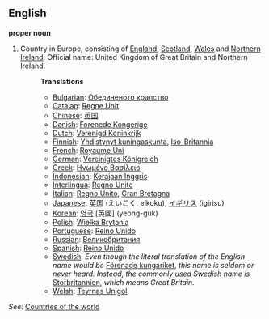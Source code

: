 ==English==

'''proper noun'''

# Country in Europe, consisting of [[England]], [[Scotland]], [[Wales]] and [[Northern Ireland]]. Official name: United Kingdom of Great Britain and Northern Ireland.
#:'''Translations'''
#:*[[Bulgarian]]: [[Обединеното кралство]]
#:*[[Catalan]]: [[Regne Unit]]
#:*[[Chinese]]: [[英国]]
#:*[[Danish]]: [[Forenede Kongerige]]
#:*[[Dutch]]: [[Verenigd Koninkrijk]]
#:*[[Finnish]]: [[Yhdistynyt kuningaskunta]], [[Iso-Britannia]]
#:*[[French]]: [[Royaume Uni]]
#:*[[German]]: [[Vereinigtes Königreich]]
#:*[[Greek]]: [[Ηνωμένο Βασίλειο]]
#:*[[Indonesian]]: [[Kerajaan Inggris]]
#:*[[Interlingua]]: [[Regno Unite]]
#:*[[Italian]]: [[Regno Unito]], [[Gran Bretagna]]
#:*[[Japanese]]: [[英国]] (えいこく, eikoku), [[イギリス]] (igirisu)
#:*[[Korean]]: [[영국]] [英國] (yeong-guk)
#:*[[Polish]]: [[Wielka Brytania]]
#:*[[Portuguese]]: [[Reino Unido]]
#:*[[Russian]]: [[Великобритания]]
#:*[[Spanish]]: [[Reino Unido]]
#:*[[Swedish]]: ''Even though the literal translation of the English name would be'' [[Förenade kungariket]], ''this name is seldom or never heard. Instead, the commonly used Swedish name is'' [[Storbritannien]], ''which means Great Britain.''
#:*[[Welsh]]: [[Teyrnas Unigol]]

''See'': [[Countries of the world]]